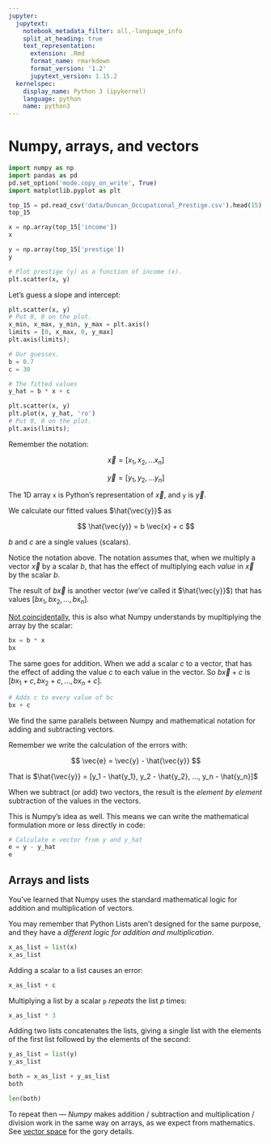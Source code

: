 ```yaml
---
jupyter:
  jupytext:
    notebook_metadata_filter: all,-language_info
    split_at_heading: true
    text_representation:
      extension: .Rmd
      format_name: rmarkdown
      format_version: '1.2'
      jupytext_version: 1.15.2
  kernelspec:
    display_name: Python 3 (ipykernel)
    language: python
    name: python3
---
```


# Numpy, arrays, and vectors

```python
import numpy as np
import pandas as pd
pd.set_option('mode.copy_on_write', True)
import matplotlib.pyplot as plt
```

```python
top_15 = pd.read_csv('data/Duncan_Occupational_Prestige.csv').head(15)
top_15
```

```python
x = np.array(top_15['income'])
x
```

```python
y = np.array(top_15['prestige'])
y
```

```python
# Plot prestige (y) as a function of income (x).
plt.scatter(x, y)
```

Let's guess a slope and intercept:

```python
plt.scatter(x, y)
# Put 0, 0 on the plot.
x_min, x_max, y_min, y_max = plt.axis()
limits = [0, x_max, 0, y_max]
plt.axis(limits);
```

```python
# Our guesses.
b = 0.7
c = 30
```

```python
# The fitted values
y_hat = b * x + c
```

```python
plt.scatter(x, y)
plt.plot(x, y_hat, 'ro')
# Put 0, 0 on the plot.
plt.axis(limits);
```

Remember the notation:

$$
\vec{x} = [x_1, x_2, ... x_n]
$$

$$
\vec{y} = [y_1, y_2, ... y_n]
$$

The 1D array `x` is Python's representation of $\vec{x}$, and `y` is $\vec{y}$.


We calculate our fitted values $\hat{\vec{y}}$ as

$$
\hat{\vec{y}} = b \vec{x} + c
$$

$b$ and $c$ are a single values (scalars).

Notice the notation above.  The notation assumes that, when we multiply a vector $\vec{x}$ by a scalar $b$, that has the effect of multiplying each *value* in $\vec{x}$ by the scalar $b$.

The result of $b \vec{x}$ is another vector (we've called it $\hat{\vec{y}}$) that has values $[b x_1, b x_2, ..., b x_n]$.

[Not coincidentally](https://www.nature.com/articles/s41586-020-2649-2), this is also what Numpy understands by mupltiplying the array by the scalar:

```python
bx = b * x
bx
```

The same goes for addition.  When we add a scalar $c$ to a vector, that has the effect of adding the value $c$ to each value in the vector.   So $b \vec{x} + c$ is $[b x_1 + c, b x_2 + c, ..., b x_n + c]$.

```python
# Adds c to every value of bc
bx + c
```

We find the same parallels between Numpy and mathematical notation for adding and subtracting vectors.

Remember we write the calculation of the errors with:

$$
\vec{e} = \vec{y} - \hat{\vec{y}}
$$

That is $\hat{\vec{y}} = [y_1 - \hat{y_1}, y_2 - \hat{y_2}, ..., y_n
- \hat{y_n}]$ 

When we subtract (or add) two vectors, the result is the *element by element*
subtraction of the values in the vectors.

This is Numpy's idea as well.  This means we can write the mathematical
formulation more or less directly in code:

```python
# Calculate e vector from y and y_hat
e = y - y_hat
e
```

## Arrays and lists

You've learned that Numpy uses the standard mathematical logic for addition and
multiplication of vectors.

You may remember that Python Lists aren't designed for the same purpose, and they have a *different logic for addition and multiplication*.

```python
x_as_list = list(x)
x_as_list
```

Adding a scalar to a list causes an error:

```python
x_as_list + c
```

Multiplying a list by a scalar `p` *repeats* the list $p$ times:

```python
x_as_list * 3
```

Adding two lists concatenates the lists, giving a single list with the elements of the first list followed by the elements of the second:

```python
y_as_list = list(y)
y_as_list
```

```python
both = x_as_list + y_as_list
both
```

```python
len(both)
```

To repeat then — *Numpy* makes addition / subtraction and multiplication
/ division work in the same way on arrays, as we expect from mathematics.  See
[vector space](https://en.wikipedia.org/wiki/Vector_space) for the gory
details.
